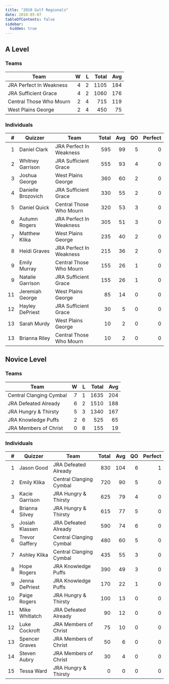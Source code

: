 ```yaml
---
title: "2010 Gulf Regionals"
date: 2010-05-07
tableOfContents: false
sidebar:
  hidden: true
---
```


## A Level

### Teams

| Team                    |    W |    L | Total |  Avg |
| ----------------------- | ---: | ---: | ----: | ---: |
| JRA Perfect In Weakness |    4 |    2 |  1105 |  184 |
| JRA Sufficient Grace    |    4 |    2 |  1060 |  176 |
| Central Those Who Mourn |    2 |    4 |   715 |  119 |
| West Plains George      |    2 |    4 |   450 |   75 |

### Individuals

|    # | Quizzer            | Team                    | Total |  Avg |   QO | Perfect |
| ---: | ------------------ | ----------------------- | ----: | ---: | ---: | ------: |
|    1 | Daniel Clark       | JRA Perfect In Weakness |   595 |   99 |    5 |       0 |
|    2 | Whitney Garrison   | JRA Sufficient Grace    |   555 |   93 |    4 |       0 |
|    3 | Joshua George      | West Plains George      |   360 |   60 |    2 |       0 |
|    4 | Danielle Brozovich | JRA Sufficient Grace    |   330 |   55 |    2 |       0 |
|    5 | Daniel Quick       | Central Those Who Mourn |   320 |   53 |    3 |       0 |
|    6 | Autumn Rogers      | JRA Perfect In Weakness |   305 |   51 |    3 |       0 |
|    7 | Matthew Klika      | West Plains George      |   235 |   40 |    2 |       0 |
|    8 | Heidi Graves       | JRA Perfect In Weakness |   215 |   36 |    2 |       0 |
|    9 | Emily Murray       | Central Those Who Mourn |   155 |   26 |    1 |       0 |
|    9 | Natalie Garrison   | JRA Sufficient Grace    |   155 |   26 |    1 |       0 |
|   11 | Jeremiah George    | West Plains George      |    85 |   14 |    0 |       0 |
|   12 | Hayley DePriest    | JRA Sufficient Grace    |    30 |    5 |    0 |       0 |
|   13 | Sarah Murdy        | West Plains George      |    10 |    2 |    0 |       0 |
|   13 | Brianna Riley      | Central Those Who Mourn |    10 |    2 |    0 |       0 |

## Novice Level

### Teams

| Team                    |    W |    L | Total |  Avg |
| ----------------------- | ---: | ---: | ----: | ---: |
| Central Clanging Cymbal |    7 |    1 |  1635 |  204 |
| JRA Defeated Already    |    6 |    2 |  1510 |  188 |
| JRA Hungry & Thirsty    |    5 |    3 |  1340 |  167 |
| JRA Knowledge Puffs     |    2 |    6 |   525 |   65 |
| JRA Members of Christ   |    0 |    8 |   155 |   19 |

### Individuals

|    # | Quizzer        | Team                    | Total |  Avg |   QO | Perfect |
| ---: | -------------- | ----------------------- | ----: | ---: | ---: | ------: |
|    1 | Jason Good     | JRA Defeated Already    |   830 |  104 |    6 |       1 |
|    2 | Emily Klika    | Central Clanging Cymbal |   720 |   90 |    5 |       0 |
|    3 | Kacie Garrison | JRA Hungry & Thirsty    |   625 |   79 |    4 |       0 |
|    4 | Brianna Silvey | JRA Hungry & Thirsty    |   615 |   77 |    5 |       0 |
|    5 | Josiah Klassen | JRA Defeated Already    |   590 |   74 |    6 |       0 |
|    6 | Trevor Gaffery | Central Clanging Cymbal |   480 |   60 |    5 |       0 |
|    7 | Ashley Klika   | Central Clanging Cymbal |   435 |   55 |    3 |       0 |
|    8 | Hope Rogers    | JRA Knowledge Puffs     |   390 |   49 |    3 |       0 |
|    9 | Jenna DePriest | JRA Knowledge Puffs     |   170 |   22 |    1 |       0 |
|   10 | Paige Rogers   | JRA Hungry & Thirsty    |   100 |   13 |    0 |       0 |
|   11 | Mike Whitlatch | JRA Defeated Already    |    90 |   12 |    0 |       0 |
|   12 | Luke Cockroft  | JRA Members of Christ   |    75 |   10 |    0 |       0 |
|   13 | Spencer Graves | JRA Members of Christ   |    50 |    6 |    0 |       0 |
|   14 | Steven Aubry   | JRA Members of Christ   |    30 |    4 |    0 |       0 |
|   15 | Tessa Ward     | JRA Hungry & Thirsty    |     0 |    0 |    0 |       0 |
